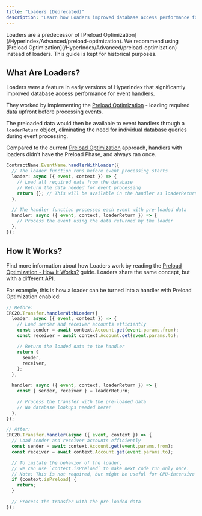 ```yaml
---
title: "Loaders (Deprecated)"
description: "Learn how Loaders improved database access performance for event handlers."
---
```


<Warning>
Loaders are a predecessor of [Preload Optimization](/HyperIndex/Advanced/preload-optimization). We recommend using [Preload Optimization](/HyperIndex/Advanced/preload-optimization) instead of loaders. This guide is kept for historical purposes.
</Warning>

## What Are Loaders?

Loaders were a feature in early versions of HyperIndex that significantly improved database access performance for event handlers.

They worked by implementing the [Preload Optimization](/HyperIndex/Advanced/preload-optimization) - loading required data upfront before processing events.

The preloaded data would then be available to event handlers through a `loaderReturn` object, eliminating the need for individual database queries during event processing.

Compared to the current [Preload Optimization](/HyperIndex/Advanced/preload-optimization) approach, handlers with loaders didn't have the Preload Phase, and always ran once.

```typescript icon="/icons/typescript-icon.png"
ContractName.EventName.handlerWithLoader({
  // The loader function runs before event processing starts
  loader: async ({ event, context }) => {
    // Load all required data from the database
    // Return the data needed for event processing
    return {}; // This will be available in the handler as loaderReturn
  },

  // The handler function processes each event with pre-loaded data
  handler: async ({ event, context, loaderReturn }) => {
    // Process the event using the data returned by the loader
  },
});
```

## How It Works?

Find more information about how Loaders work by reading the [Preload Optimization - How It Works?](/HyperIndex/Advanced/preload-optimization#how-it-works) guide. Loaders share the same concept, but with a different API.

For example, this is how a loader can be turned into a handler with Preload Optimization enabled:

```typescript icon="/icons/typescript-icon.png"
// Before:
ERC20.Transfer.handlerWithLoader({
  loader: async ({ event, context }) => {
    // Load sender and receiver accounts efficiently
    const sender = await context.Account.get(event.params.from);
    const receiver = await context.Account.get(event.params.to);

    // Return the loaded data to the handler
    return {
      sender,
      receiver,
    };
  },

  handler: async ({ event, context, loaderReturn }) => {
    const { sender, receiver } = loaderReturn;

    // Process the transfer with the pre-loaded data
    // No database lookups needed here!
  },
});

// After:
ERC20.Transfer.handler(async ({ event, context }) => {
  // Load sender and receiver accounts efficiently
  const sender = await context.Account.get(event.params.from);
  const receiver = await context.Account.get(event.params.to);

  // To imitate the behavior of the loader,
  // we can use `context.isPreload` to make next code run only once.
  // Note: This is not required, but might be useful for CPU-intensive operations.
  if (context.isPreload) {
    return;
  }

  // Process the transfer with the pre-loaded data
});
```


